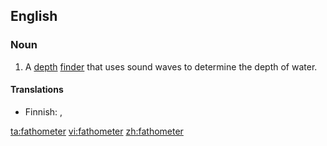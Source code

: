 ==English==

===Noun===
{{en-noun}}

# {{nautical}} A [[depth]] [[finder]] that uses sound waves to determine the depth of water.

====Translations====
{{trans-top}}
* Finnish: {{t-|fi|kaikuluotain}}, {{t+|fi|kaiku}}
{{trans-mid}}
{{trans-bottom}}

[[ta:fathometer]]
[[vi:fathometer]]
[[zh:fathometer]]